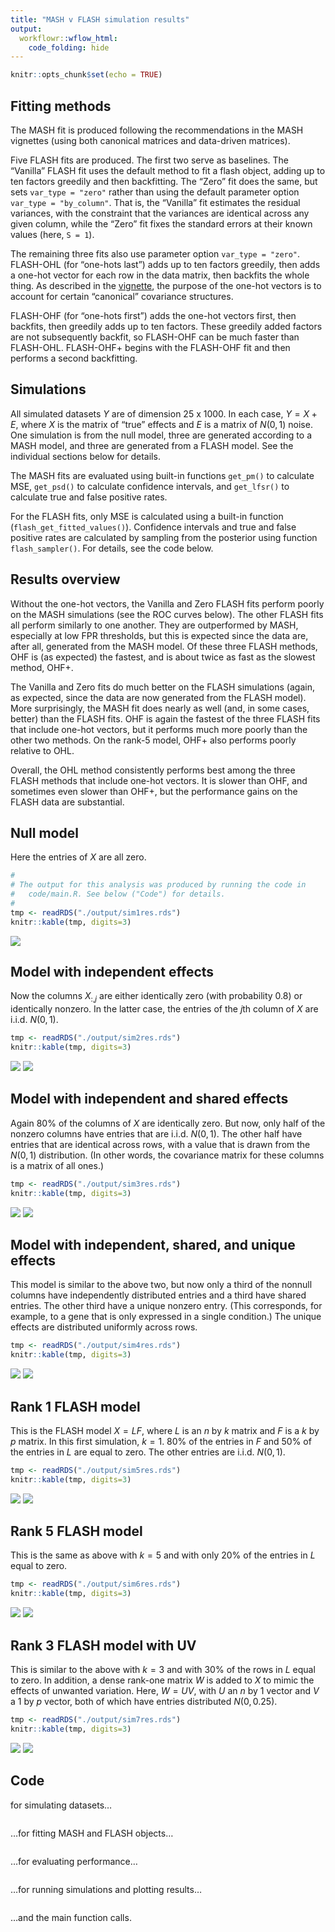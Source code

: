 ```yaml
---
title: "MASH v FLASH simulation results"
output: 
  workflowr::wflow_html:
    code_folding: hide
---
```


```r
knitr::opts_chunk$set(echo = TRUE)
```

## Fitting methods

The MASH fit is produced following the recommendations in the MASH vignettes (using both canonical matrices and data-driven matrices).

Five FLASH fits are produced. The first two serve as baselines. The "Vanilla" FLASH fit uses the default method to fit a flash object, adding up to ten factors greedily and then backfitting. The "Zero" fit does the same, but sets `var_type = "zero"` rather than using the default parameter option `var_type = "by_column"`. That is, the "Vanilla" fit estimates the residual variances, with the constraint that the variances are identical across any given column, while the "Zero" fit fixes the standard errors at their known values (here, `S = 1`).

The remaining three fits also use parameter option `var_type = "zero"`. FLASH-OHL (for "one-hots last") adds up to ten factors greedily, then adds a one-hot vector for each row in the data matrix, then backfits the whole thing. As described in the [vignette](intro.html), the purpose of the one-hot vectors is to account for certain "canonical" covariance structures.

FLASH-OHF (for "one-hots first") adds the one-hot vectors first, then backfits, then greedily adds up to ten factors. These greedily added factors are not subsequently backfit, so FLASH-OHF can be much faster than FLASH-OHL. FLASH-OHF+ begins with the FLASH-OHF fit and then performs a second backfitting.


## Simulations

All simulated datasets $Y$ are of dimension 25 x 1000. In each case, $Y = X + E$, where $X$ is the matrix of "true" effects and $E$ is a matrix of $N(0, 1)$ noise. One simulation is from the null model, three are generated according to a MASH model, and three are generated from a FLASH model. See the individual sections below for details. 

The MASH fits are evaluated using built-in functions `get_pm()` to calculate MSE, `get_psd()` to calculate confidence intervals, and `get_lfsr()` to calculate true and false positive rates. 

For the FLASH fits, only MSE is calculated using a built-in function (`flash_get_fitted_values()`). Confidence intervals and true and false positive rates are calculated by sampling from the posterior using function `flash_sampler()`. For details, see the code below.


## Results overview

Without the one-hot vectors, the Vanilla and Zero FLASH fits perform poorly on the MASH simulations (see the ROC curves below). The other FLASH fits all perform similarly to one another. They are outperformed by MASH, especially at low FPR thresholds, but this is expected since the data are, after all, generated from the MASH model. Of these three FLASH methods, OHF is (as expected) the fastest, and is about twice as fast as the slowest method, OHF+.

The Vanilla and Zero fits do much better on the FLASH simulations (again, as expected, since the data are now generated from the FLASH model). More surprisingly, the MASH fit does nearly as well (and, in some cases, better) than the FLASH fits. OHF is again the fastest of the three FLASH fits that include one-hot vectors, but it performs much more poorly than the other two methods. On the rank-5 model, OHF+ also performs poorly relative to OHL.

Overall, the OHL method consistently performs best among the three FLASH methods that include one-hot vectors. It is slower than OHF, and sometimes even slower than OHF+, but the performance gains on the FLASH data are substantial.


## Null model

Here the entries of $X$ are all zero.

```r
#
# The output for this analysis was produced by running the code in
#   code/main.R. See below ("Code") for details.
#
tmp <- readRDS("./output/sim1res.rds")
knitr::kable(tmp, digits=3)
```

![](images/sim1time.png)

## Model with independent effects

Now the columns $X_{:, j}$ are either identically zero (with probability 0.8) or identically nonzero. In the latter case, the entries of the $j$th column of $X$ are i.i.d. $N(0, 1)$.

```r
tmp <- readRDS("./output/sim2res.rds")
knitr::kable(tmp, digits=3)
```

![](images/sim2ROC.png)
![](images/sim2time.png)

## Model with independent and shared effects

Again 80% of the columns of $X$ are identically zero. But now, only half of the nonzero columns have entries that are i.i.d. $N(0, 1)$. The other half have entries that are identical across rows, with a value that is drawn from the $N(0, 1)$ distribution. (In other words, the covariance matrix for these columns is a matrix of all ones.)

```r
tmp <- readRDS("./output/sim3res.rds")
knitr::kable(tmp, digits=3)
```

![](images/sim3ROC.png)
![](images/sim3time.png)

## Model with independent, shared, and unique effects

This model is similar to the above two, but now only a third of the nonnull columns have independently distributed entries and a third have shared entries. The other third have a unique nonzero entry. (This corresponds, for example, to a gene that is only expressed in a single condition.) The unique effects are distributed uniformly across rows.

```r
tmp <- readRDS("./output/sim4res.rds")
knitr::kable(tmp, digits=3)
```

![](images/sim4ROC.png)
![](images/sim4time.png)

## Rank 1 FLASH model

This is the FLASH model $X = LF$, where $L$ is an $n$ by $k$ matrix and $F$ is a $k$ by $p$ matrix. In this first simulation, $k = 1$. 80% of the entries in $F$ and 50% of the entries in $L$ are equal to zero. The other entries are i.i.d. $N(0, 1)$.

```r
tmp <- readRDS("./output/sim5res.rds")
knitr::kable(tmp, digits=3)
```

![](images/sim5ROC.png)
![](images/sim5time.png)

## Rank 5 FLASH model 

This is the same as above with $k = 5$ and with only 20% of the entries in $L$ equal to zero.

```r
tmp <- readRDS("./output/sim6res.rds")
knitr::kable(tmp, digits=3)
```

![](images/sim6ROC.png)
![](images/sim6time.png)

## Rank 3 FLASH model with UV

This is similar to the above with $k = 3$ and with 30% of the rows in $L$ equal to zero. In addition, a dense rank-one matrix $W$ is added to $X$ to mimic the effects of unwanted variation. Here, $W = UV$, with $U$ an $n$ by 1 vector and $V$ a 1 by $p$ vector, both of which have entries distributed $N(0, 0.25)$.

```r
tmp <- readRDS("./output/sim7res.rds")
knitr::kable(tmp, digits=3)
```

![](images/sim7ROC.png)
![](images/sim7time.png)


## Code

for simulating datasets...
```r
```

...for fitting MASH and FLASH objects...
```r
```

...for evaluating performance...
```r
```

...for running simulations and plotting results...
```r
```

...and the main function calls.
```r
```
